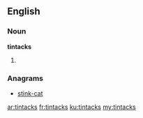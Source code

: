 ==English==

===Noun===
'''tintacks'''

# {{plural of|[[tintack]]}}

===Anagrams===
* [[stink-cat#English|stink-cat]]

[[ar:tintacks]]
[[fr:tintacks]]
[[ku:tintacks]]
[[my:tintacks]]